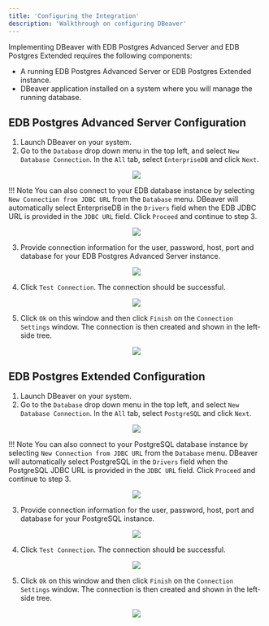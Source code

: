 ```yaml
---
title: 'Configuring the Integration'
description: 'Walkthrough on configuring DBeaver'
---
```


Implementing DBeaver with EDB Postgres Advanced Server and EDB Postgres Extended requires the following components: 

- A running EDB Postgres Advanced Server or EDB Postgres Extended instance.
- DBeaver application installed on a system where you will manage the running database.

## EDB Postgres Advanced Server Configuration

1. Launch DBeaver on your system. 
2. Go to the `Database` drop down menu in the top left, and select `New Database Connection`. In the `All` tab, select `EnterpriseDB` and click `Next`.    

<p align="center">
<img src="Images/NewDatabaseConnection.png">
</p>


!!! Note
    You can also connect to your EDB database instance by selecting `New Connection from JDBC URL` from the `Database` menu. DBeaver will automatically select EnterpriseDB in the `Drivers` field when the EDB JDBC URL is provided in the `JDBC URL` field. Click `Proceed` and continue to step 3.



<p align="center">
<img src="Images/JDBCURL.png">
</p>

3. Provide connection information for the user, password, host, port and database for your EDB Postgres Advanced Server instance.
<p align="center">
<img src="Images/ConnectionSettings.png">
</p>

4. Click `Test Connection`. The connection should be successful. 
<p align="center">
<img src="Images/SuccessfulConnection.png">
</p>

5. Click `Ok` on this window and then click `Finish` on the `Connection Settings` window. The connection is then created and shown in the left-side tree.  
<p align="center">
<img src="Images/ConnectionOnLeftSide.png">
</p>

## EDB Postgres Extended Configuration

1. Launch DBeaver on your system. 
2. Go to the `Database` drop down menu in the top left, and select `New Database Connection`. In the `All` tab, select `PostgreSQL` and click `Next`.
<p align="center">
<img src="Images/ExtendedConfiguration.png">
</p>

!!! Note
    You can also connect to your PostgreSQL database instance by selecting `New Connection from JDBC URL` from the `Database` menu. DBeaver will automatically select PostgreSQL in the `Drivers` field when the PostgreSQL JDBC URL is provided in the `JDBC URL` field. Click `Proceed` and continue to step 3.



<p align="center">
<img src="Images/NewConnectionExtended.png">
</p>

3. Provide connection information for the user, password, host, port and database for your PostgreSQL instance.
<p align="center">
<img src="Images/PostgreSQLInformation.png">
</p>

4. Click `Test Connection`. The connection should be successful. 
<p align="center">
<img src="Images/PostgresTestConnection.png">
</p>

5. Click `Ok` on this window and then click `Finish` on the `Connection Settings` window. The connection is then created and shown in the left-side tree. 
<p align="center">
<img src="Images/PostgresConnectionSettings.png">
</p>
